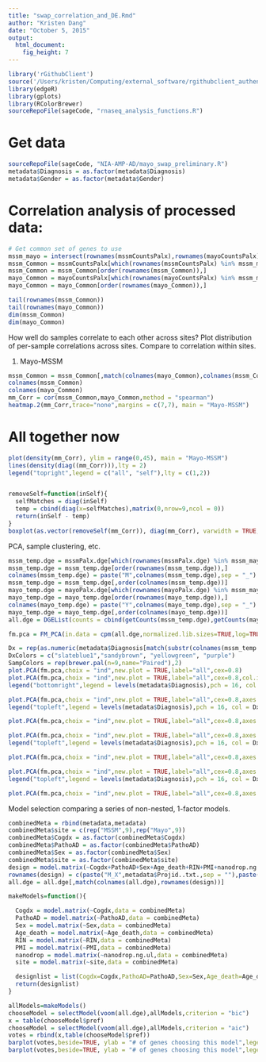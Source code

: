 ```yaml
---
title: "swap_correlation_and_DE.Rmd"
author: "Kristen Dang"
date: "October 5, 2015"
output: 
  html_document: 
    fig_height: 7
---
```




```r
library('rGithubClient')
source('/Users/kristen/Computing/external_software/rgithubclient_authenticate.R')
library(edgeR)
library(gplots)
library(RColorBrewer)
sourceRepoFile(sageCode, "rnaseq_analysis_functions.R")
```

# Get data
```r
sourceRepoFile(sageCode, "NIA-AMP-AD/mayo_swap_preliminary.R")
metadata$Diagnosis = as.factor(metadata$Diagnosis)
metadata$Gender = as.factor(metadata$Gender)
```


# Correlation analysis of processed data:
```r
# Get common set of genes to use
mssm_mayo = intersect(rownames(mssmCountsPalx),rownames(mayoCountsPalx))
mssm_Common = mssmCountsPalx[which(rownames(mssmCountsPalx) %in% mssm_mayo),]
mssm_Common = mssm_Common[order(rownames(mssm_Common)),]
mayo_Common = mayoCountsPalx[which(rownames(mayoCountsPalx) %in% mssm_mayo),]
mayo_Common = mayo_Common[order(rownames(mayo_Common)),]

tail(rownames(mssm_Common))
tail(rownames(mayo_Common))
dim(mssm_Common)
dim(mayo_Common)
```

How well do samples correlate to each other across sites? Plot distribution of per-sample correlations across sites. Compare to correlation within sites.

1. Mayo-MSSM

```r
mssm_Common = mssm_Common[,match(colnames(mayo_Common),colnames(mssm_Common))]
colnames(mssm_Common)
colnames(mayo_Common)
mm_Corr = cor(mssm_Common,mayo_Common,method = "spearman")
heatmap.2(mm_Corr,trace="none",margins = c(7,7), main = "Mayo-MSSM")
```

# All together now
```r
plot(density(mm_Corr), ylim = range(0,45), main = "Mayo-MSSM")
lines(density(diag((mm_Corr))),lty = 2)
legend("topright",legend = c("all", "self"),lty = c(1,2))


removeSelf=function(inSelf){
  selfMatches = diag(inSelf)
  temp = cbind(diag(x=selfMatches),matrix(0,nrow=9,ncol = 0))
  return(inSelf - temp)
}
boxplot(as.vector(removeSelf(mm_Corr)), diag(mm_Corr), varwidth = TRUE,ylim = range(0.75,1), col = c("goldenrod1","goldenrod1"),names = c("non-self","self"))
```

PCA, sample clustering, etc.
```r
mssm_temp.dge = mssmPalx.dge[which(rownames(mssmPalx.dge) %in% mssm_mayo),]
mssm_temp.dge = mssm_temp.dge[order(rownames(mssm_temp.dge)),]
colnames(mssm_temp.dge) = paste("M",colnames(mssm_temp.dge),sep = "_")
mssm_temp.dge = mssm_temp.dge[,order(colnames(mssm_temp.dge))]
mayo_temp.dge = mayoPalx.dge[which(rownames(mayoPalx.dge) %in% mssm_mayo),]
mayo_temp.dge = mayo_temp.dge[order(rownames(mayo_temp.dge)),]
colnames(mayo_temp.dge) = paste("Y",colnames(mayo_temp.dge),sep = "_")
mayo_temp.dge = mayo_temp.dge[,order(colnames(mayo_temp.dge))]
all.dge = DGEList(counts = cbind(getCounts(mssm_temp.dge),getCounts(mayo_temp.dge)))

fm.pca = FM_PCA(in.data = cpm(all.dge,normalized.lib.sizes=TRUE,log=TRUE),plot = TRUE)

Dx = rep(as.numeric(metadata$Diagnosis[match(substr(colnames(mssm_temp.dge),start = 4,stop = 15),metadata$ID)]),2)
DxColors = c("slateblue1","sandybrown", "yellowgreen", "purple")
SampColors = rep(brewer.pal(n=9,name="Paired"),2)
plot.PCA(fm.pca,choix = "ind",new.plot = TRUE,label="all",cex=0.8)
plot.PCA(fm.pca,choix = "ind",new.plot = TRUE,label="all",cex=0.8,col.ind = DxColors[Dx])
legend("bottomright",legend = levels(metadata$Diagnosis),pch = 16, col = DxColors )

plot.PCA(fm.pca,choix = "ind",new.plot = TRUE,label="all",cex=0.8,axes = c(2,3),col.ind = DxColors[Dx])
legend("topleft",legend = levels(metadata$Diagnosis),pch = 16, col = DxColors )

plot.PCA(fm.pca,choix = "ind",new.plot = TRUE,label="all",cex=0.8,axes = c(2,3),col.ind = SampColors)

plot.PCA(fm.pca,choix = "ind",new.plot = TRUE,label="all",cex=0.8,axes = c(3,4),col.ind = DxColors[Dx])
legend("topleft",legend = levels(metadata$Diagnosis),pch = 16, col = DxColors )

plot.PCA(fm.pca,choix = "ind",new.plot = TRUE,label="all",cex=0.8,axes = c(3,4),col.ind = SampColors)

plot.PCA(fm.pca,choix = "ind",new.plot = TRUE,label="all",cex=0.8,axes = c(4,5),col.ind = DxColors[Dx])
legend("topleft",legend = levels(metadata$Diagnosis),pch = 16, col = DxColors )

plot.PCA(fm.pca,choix = "ind",new.plot = TRUE,label="all",cex=0.8,axes = c(4,5),col.ind = SampColors)

```


Model selection comparing a series of non-nested, 1-factor models. 
```r
combinedMeta = rbind(metadata,metadata)
combinedMeta$site = c(rep("MSSM",9),rep("Mayo",9))
combinedMeta$Cogdx = as.factor(combinedMeta$Cogdx)
combinedMeta$PathoAD = as.factor(combinedMeta$PathoAD)
combinedMeta$Sex = as.factor(combinedMeta$Sex)
combinedMeta$site = as.factor(combinedMeta$site)
design = model.matrix(~Cogdx+PathoAD+Sex+Age_death+RIN+PMI+nanodrop.ng.ul+site,data = combinedMeta)
rownames(design) = c(paste("M_X",metadata$Projid..txt.,sep = ""),paste("Y_X",metadata$Projid..txt.,sep = ""),paste("B_X",metadata$Projid..txt.,sep = ""))
all.dge = all.dge[,match(colnames(all.dge),rownames(design))]

makeModels=function(){

  Cogdx = model.matrix(~Cogdx,data = combinedMeta)
  PathoAD = model.matrix(~PathoAD,data = combinedMeta)
  Sex = model.matrix(~Sex,data = combinedMeta)
  Age_death = model.matrix(~Age_death,data = combinedMeta)
  RIN = model.matrix(~RIN,data = combinedMeta) 
  PMI = model.matrix(~PMI,data = combinedMeta)
  nanodrop = model.matrix(~nanodrop.ng.ul,data = combinedMeta)
  site = model.matrix(~site,data = combinedMeta)

  designlist = list(Cogdx=Cogdx,PathoAD=PathoAD,Sex=Sex,Age_death=Age_death,RIN=RIN,PMI=PMI,nanodrop=nanodrop,site=site)
  return(designlist)
}

allModels=makeModels()
chooseModel = selectModel(voom(all.dge),allModels,criterion = "bic")
x = table(chooseModel$pref)
chooseModel = selectModel(voom(all.dge),allModels,criterion = "aic")
votes = rbind(x,table(chooseModel$pref))
barplot(votes,beside=TRUE, ylab = "# of genes choosing this model",legend.text = c("BIC", "AIC"),main="model selection for transcripts", cex.names = 0.7, las = 2)
barplot(votes,beside=TRUE, ylab = "# of genes choosing this model",legend.text = c("BIC", "AIC"),main="model selection for transcripts", cex.names = 0.7, las = 2,ylim = range(0,5000))
```
